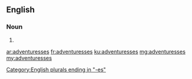 ==English==

===Noun===
{{head|en|plural}}

# {{plural of|adventuress|lang=en}}

[[Category:English plurals ending in "-es"]]

[[ar:adventuresses]]
[[fr:adventuresses]]
[[ku:adventuresses]]
[[mg:adventuresses]]
[[my:adventuresses]]
